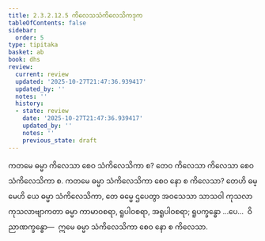 ```yaml
---
title: 2.3.2.12.5 ကိလေသသံကိလေသိကဒုက
tableOfContents: false
sidebar:
  order: 5
type: tipitaka
basket: ab
book: dhs
review:
  current: review
  updated: '2025-10-27T21:47:36.939417'
  updated_by: ''
  notes: ''
  history:
  - state: review
    date: '2025-10-27T21:47:36.939417'
    updated_by: ''
    notes: ''
    previous_state: draft
---
```



<ReviewStatus review={frontmatter.review} showDetails={true} />

<HypothesisAnnotation frontmatter={frontmatter} />

<DynamicBreadcrumb />

<Division number="1253" book="dhs" e="ch" v="29" p="247">

<Paragraph number="1952" book="dhs">
ကတမေ ဓမ္မာ ကိလေသာ စေဝ သံကိလေသိကာ စ? တေဝ ကိလေသာ ကိလေသာ စေဝ သံကိလေသိကာ စ.
</Paragraph>

</Division>
<Division number="1254" book="dhs" e="ch" v="29" p="247">

<Paragraph number="1953" book="dhs">
ကတမေ ဓမ္မာ သံကိလေသိကာ စေဝ နော စ ကိလေသာ? တေဟိ ဓမ္မေဟိ ယေ ဓမ္မာ သံကိလေသိကာ, တေ ဓမ္မေ ဌပေတွာ အဝသေသာ သာသဝါ ကုသလာကုသလာဗျာကတာ ဓမ္မာ ကာမာဝစရာ, ရူပါဝစရာ, အရူပါဝစရာ; ရူပက္ခန္ဓော …ပေ…  ဝိညာဏက္ခန္ဓော—  ဣမေ ဓမ္မာ သံကိလေသိကာ စေဝ နော စ ကိလေသာ.
</Paragraph>
</Division>